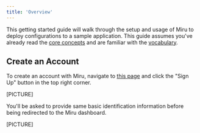 ```yaml
---
title: 'Overview'
---
```


This getting started guide will walk through the setup and usage of Miru to deploy configurations to a sample application. This guide assumes you've already read the [core concepts](/pages/core-concepts/overview) and are familiar with the [vocabulary](/pages/vocabulary).

## Create an Account
To create an account with Miru, navigate to [this page](https://configs.miruml.com) and click the "Sign Up" button in the top right corner.

[PICTURE]

You'll be asked to provide same basic identification information before being redirected to the Miru dashboard.

[PICTURE]